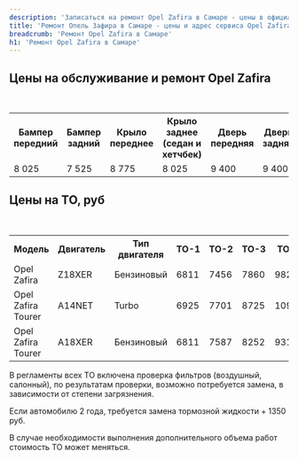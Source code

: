 ```yaml
---
description: 'Записаться на ремонт Opel Zafira в Самаре - цены в официальном сервисе Опель Зафира.'
title: 'Ремонт Опель Зафира в Самаре - цены и адрес сервиса Opel Zafira'
breadcrumb: 'Ремонт Opel Zafira в Самаре'
h1: 'Ремонт Opel Zafira в Самаре'
---
```

<h2>Цены на обслуживание и ремонт Opel Zafira</h2>
 <br />
<table class="actionTable">
<tbody>
<tr>
	<th>
		Бампер передний
	</th>
	<th>
		Бампер задний
	</th>
	<th>
		Крыло переднее
	</th>
	<th>
		Крыло заднее (седан и хетчбек)
	</th>
	<th>
		Дверь передняя
	</th>
	<th>
		Дверь задняя
	</th>
	<th>
		Капот
	</th>
	<th>
		Дверь задка
	</th>
</tr>
<tr>
	<td>
		8 025
	</td>
	<td>
		7 525
	</td>
	<td>
		8 775
	</td>
	<td>
		8 025
	</td>
	<td>
		9 400
	</td>
	<td>
		9 400
	</td>
	<td>
		9 520
	</td>
	<td>
		8 775
	</td>
</tr>
</tbody>
</table>
<h2>Цены на ТО, руб</h2>
 <br />
<table class="actionTable">
<tbody>
<tr>
	<th>
		Модель
	</th>
	<th>
		Двигатель
	</th>
	<th>
		Тип двигателя
	</th>
	<th>
		ТО-1
	</th>
	<th>
		ТО-2
	</th>
	<th>
		ТО-3
	</th>
	<th>
		ТО-4
	</th>
	<th>
		ТО-5
	</th>
	<th>
		ТО-6
	</th>
	<th>
		ТО-7
	</th>
	<th>
		ТО-8
	</th>
	<th>
		ТО-9
	</th>
</tr>
<tr>
	<td>
		Opel Zafira
	</td>
	<td>
		Z18XER
	</td>
	<td>
		Бензиновый
	</td>
	<td>
		6811
	</td>
	<td>
		7456
	</td>
	<td>
		7860
	</td>
	<td>
		9820
	</td>
	<td>
		6811
	</td>
	<td>
		7456
	</td>
	<td>
		7860
	</td>
	<td>
		9820
	</td>
	<td>
		6811
	</td>
</tr>
<tr>
	<td>
		Opel Zafira Tourer
	</td>
	<td>
		A14NET
	</td>
	<td>
		Turbo
	</td>
	<td>
		6925
	</td>
	<td>
		7701
	</td>
	<td>
		8725
	</td>
	<td>
		10993
	</td>
	<td>
		6925
	</td>
	<td>
		7701
	</td>
	<td>
		8725
	</td>
	<td>
		10993
	</td>
	<td>
		6925
	</td>
</tr>
<tr>
	<td>
		Opel Zafira Tourer
	</td>
	<td>
		A18XER
	</td>
	<td>
		Бензиновый
	</td>
	<td>
		6811
	</td>
	<td>
		7587
	</td>
	<td>
		8252
	</td>
	<td>
		9311
	</td>
	<td>
		6811
	</td>
	<td>
		7587
	</td>
	<td>
		8252
	</td>
	<td>
		9311
	</td>
	<td>
		6811
	</td>
</tr>
</tbody>
</table>
<p>
	В регламенты всех ТО включена проверка фильтров (воздушный, салонный), по результатам проверки, возможно потребуется замена, в зависимости от степени загрязнения.
</p>
<p>
	Если автомобилю 2 года, требуется замена тормозной жидкости + 1350 руб.
</p>
<p>
	В случае необходимости выполнения дополнительного объема работ стоимость ТО может меняться.
</p>